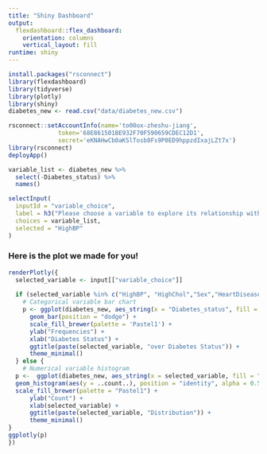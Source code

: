 ```yaml
---
title: "Shiny Dashboard"
output: 
  flexdashboard::flex_dashboard:
    orientation: columns
    vertical_layout: fill
runtime: shiny
---
```



```r
install.packages("rsconnect")
library(flexdashboard)
library(tidyverse)
library(plotly)
library(shiny)
diabetes_new <- read.csv("data/diabetes_new.csv")
```

```r
rsconnect::setAccountInfo(name='to00ox-zheshu-jiang',
			  token='68E861501BE932F70F590659CDEC12D1',
			  secret='eKNAHwCb0aKSlTosb0Fs9P0ED9hppzdIxajLZt7x')
library(rsconnect)
deployApp()
```

```r
variable_list <- diabetes_new %>% 
  select(-Diabetes_status) %>% 
  names()

selectInput(
  inputId = "variable_choice",
  label = h3("Please choose a variable to explore its relationship with diabetes status"),
  choices = variable_list,
  selected = "HighBP"
)

```


### Here is the plot we made for you!
```r
renderPlotly({
  selected_variable <- input[["variable_choice"]]
  
  if (selected_variable %in% c("HighBP", "HighChol","Sex","HeartDiseaseorAttack","Smoker","PhysActivity","Fruits","Veggies","HvyAlcoholConsump","weight_status")) {
    # Categorical variable bar chart
    p <- ggplot(diabetes_new, aes_string(x = "Diabetes_status", fill = selected_variable)) + 
      geom_bar(position = "dodge") +
      scale_fill_brewer(palette = 'Pastel1') +
      ylab("Frequencies") +
      xlab("Diabetes Status") +
      ggtitle(paste(selected_variable, "over Diabetes Status")) +
      theme_minimal()
  } else {
    # Numerical variable histogram
  p <-  ggplot(diabetes_new, aes_string(x = selected_variable, fill = "Diabetes_status")) +
  geom_histogram(aes(y = ..count..), position = "identity", alpha = 0.5, binwidth = 1) +
  scale_fill_brewer(palette = "Pastel1") +
      ylab("Count") +
      xlab(selected_variable) +
      ggtitle(paste(selected_variable, "Distribution")) +
      theme_minimal()
}
ggplotly(p)
})
```


